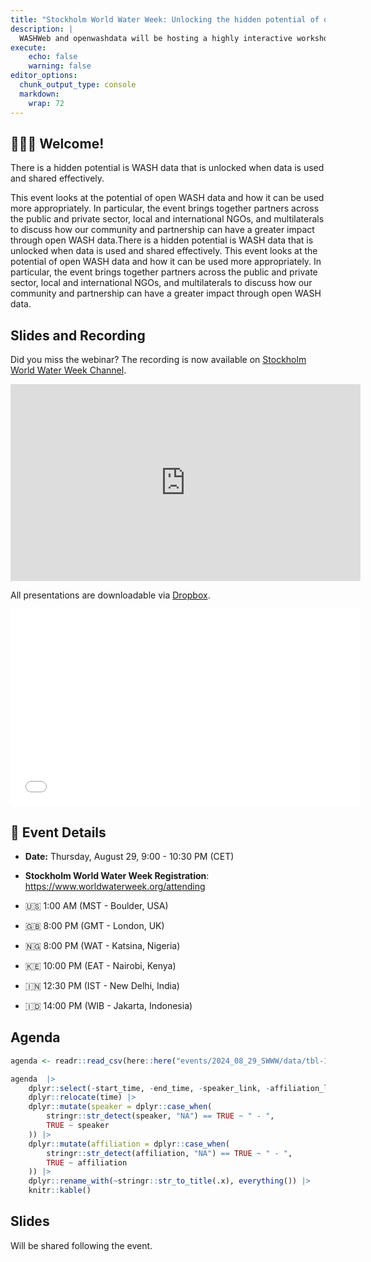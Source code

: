 ```yaml
---
title: "Stockholm World Water Week: Unlocking the hidden potential of open WASH data"
description: |
  WASHWeb and openwashdata will be hosting a highly interactive workshop session at World Water Week in Stockholm this year, titled "Unlocking the hidden potential of open WASH data". We welcome you to join us, either in-person or online. The speakers are highly cross-sectoral, spanning from public and private sector, local and international NGOs, and multilaterals.
execute:
    echo: false
    warning: false
editor_options: 
  chunk_output_type: console
  markdown: 
    wrap: 72
---
```


## 🙋🏻‍♀️ Welcome!

There is a hidden potential is WASH data that is unlocked when data is
used and shared effectively.

This event looks at the potential of open WASH data and how it can be
used more appropriately. In particular, the event brings together
partners across the public and private sector, local and international
NGOs, and multilaterals to discuss how our community and partnership can
have a greater impact through open WASH data.There is a hidden potential
is WASH data that is unlocked when data is used and shared effectively.
This event looks at the potential of open WASH data and how it can be
used more appropriately. In particular, the event brings together
partners across the public and private sector, local and international
NGOs, and multilaterals to discuss how our community and partnership can
have a greater impact through open WASH data.

## Slides and Recording

Did you miss the webinar? The recording is now available on [Stockholm
World Water Week Channel](https://www.youtube.com/watch?v=Otich0Msfic).

<iframe width="560" height="315" src="https://www.youtube.com/embed/Otich0Msfic?si=JAaPolltyNnsbsbf" title="YouTube video player" frameborder="0" allow="accelerometer; autoplay; clipboard-write; encrypted-media; gyroscope; picture-in-picture; web-share" referrerpolicy="strict-origin-when-cross-origin" allowfullscreen>

</iframe>

All presentations are downloadable via
[Dropbox](https://www.dropbox.com/scl/fi/tyzzfuraqahgdexfbw6z9/SWWW_-Unlocking-the-hidden-potential-of-open-WASH-data-slides.pdf?rlkey=5ciml4g2vqydhal0jlz3mq8et&dl=0).

<iframe width="560" height="315" src="SWWW_%20Unlocking%20the%20hidden%20potential%20of%20open%20WASH%20data%20-%20slides.pdf" title="Slides" frameborder="0" allowfullscreen>

</iframe>

## 📆 Event Details

-   **Date:** Thursday, August 29, 9:00 - 10:30 PM (CET)

-   **Stockholm World Water Week Registration**:
    <https://www.worldwaterweek.org/attending>

-   🇺🇸 1:00 AM (MST - Boulder, USA)

-   🇬🇧 8:00 PM (GMT - London, UK)

-   🇳🇬 8:00 PM (WAT - Katsina, Nigeria)

-   🇰🇪 10:00 PM (EAT - Nairobi, Kenya)

-   🇮🇳 12:30 PM (IST - New Delhi, India)

-   🇮🇩 14:00 PM (WIB - Jakarta, Indonesia)

## Agenda

```r

agenda <- readr::read_csv(here::here("events/2024_08_29_SWWW/data/tbl-11-openwashdata-events.csv"))

agenda  |> 
    dplyr::select(-start_time, -end_time, -speaker_link, -affiliation_link) |>
    dplyr::relocate(time) |> 
    dplyr::mutate(speaker = dplyr::case_when(
        stringr::str_detect(speaker, "NA") == TRUE ~ " - ",
        TRUE ~ speaker
    )) |> 
    dplyr::mutate(affiliation = dplyr::case_when(
        stringr::str_detect(affiliation, "NA") == TRUE ~ " - ",
        TRUE ~ affiliation
    )) |>
    dplyr::rename_with(~stringr::str_to_title(.x), everything()) |> 
    knitr::kable()
```

## Slides

Will be shared following the event.
